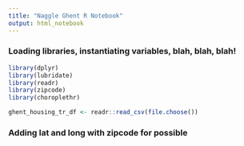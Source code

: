 ```yaml
---
title: "Naggle Ghent R Notebook"
output: html_notebook
---
```

### Loading libraries, instantiating variables, blah, blah, blah!

```r
library(dplyr)
library(lubridate)
library(readr)
library(zipcode)
library(choroplethr)

ghent_housing_tr_df <- readr::read_csv(file.choose())
```
### Adding lat and long with zipcode for possible 
```r

```
